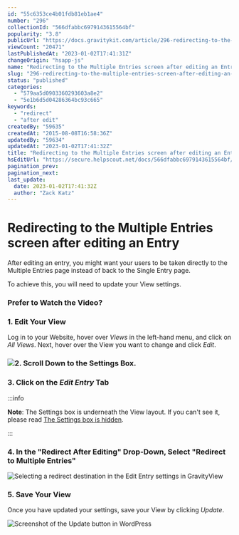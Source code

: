 ```yaml
---
id: "55c6353ce4b01fdb81eb1ae4"
number: "296"
collectionId: "566dfabbc6979143615564bf"
popularity: "3.8"
publicUrl: "https://docs.gravitykit.com/article/296-redirecting-to-the-multiple-entries-screen-after-editing-an-entry"
viewCount: "20471"
lastPublishedAt: "2023-01-02T17:41:31Z"
changeOrigin: "hsapp-js"
name: "Redirecting to the Multiple Entries screen after editing an Entry"
slug: "296-redirecting-to-the-multiple-entries-screen-after-editing-an-entry"
status: "published"
categories: 
  - "579aa5d0903360293603a8e2"
  - "5e1b6d5d04286364bc93c665"
keywords: 
  - "redirect"
  - "after edit"
createdBy: "59635"
createdAt: "2015-08-08T16:58:36Z"
updatedBy: "59634"
updatedAt: "2023-01-02T17:41:32Z"
title: "Redirecting to the Multiple Entries screen after editing an Entry"
hsEditUrl: "https://secure.helpscout.net/docs/566dfabbc6979143615564bf/article/55c6353ce4b01fdb81eb1ae4"
pagination_prev: 
pagination_next: 
last_update:
  date: 2023-01-02T17:41:32Z
  author: "Zack Katz"
---
```


# Redirecting to the Multiple Entries screen after editing an Entry

After editing an entry, you might want your users to be taken directly to the Multiple Entries page instead of back to the Single Entry page.

To achieve this, you will need to update your View settings.

###  Prefer to Watch the Video? 


<YouTube videoId="cTFd6cXsvxM" />

### 1. Edit Your View

Log in to your Website, hover over *Views* in the left-hand menu, and click on *All Views*. Next, hover over the View you want to change and click *Edit*.

###  ![](https://www.gravitykit.com/wp-content/uploads/2018/01/edit-the-view-you-want-to-sort.png?1432159114)2. Scroll Down to the Settings Box. 

###  3. Click on the *Edit Entry* Tab


:::info

**Note**: The Settings box is underneath the View layout. If you can't see it, please read [The Settings box is hidden](https://docs.gravitykit.com/article/87-the-settings-box-is-hidden).

:::

 ### 4. In the "Redirect After Editing" Drop-Down, Select "Redirect to Multiple Entries"

![Selecting a redirect destination in the Edit Entry settings in GravityView](https://s3.amazonaws.com/helpscout.net/docs/assets/54c58489e4b051242988532c/images/609e39dd45543f49ed69b7dd/file-ACc6udIShg.png)

### 5. Save Your View

Once you have updated your settings, save your View by clicking *Update*.

![Screenshot of the Update button in WordPress ](https://i.gravitykit.com/4VD173+)